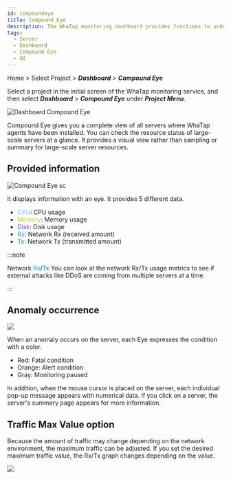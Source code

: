 ```yaml
---
id: compoundeye
title: Compound Eye
description: The WhaTap monitoring dashboard provides functions to understand the overall status of a project at a glance.
tags:
  - Server
  - Dashboard
  - Compound Eye
  - UI
---
```


Home > Select Project > **_Dashboard_** > **_Compound Eye_**

Select a project in the initial screen of the WhaTap monitoring service, and then select **_Dashboard_** > **_Compound Eye_** under **_Project Menu_**.

<!--![](https://img.whatap.io/media/images/Screenshot_2021-03-17_Server_Monitoring1.png) -->

![Dashboard Compound Eye](/img/compoundeye-chart.png)

Compound Eye gives you a complete view of all servers where WhaTap agents have been installed. You can check the resource status of large-scale servers at a glance. It provides a visual view rather than sampling or summary for large-scale server resources.

## Provided information

<!-- ![](https://img.whatap.io/media/user_guide_server/dashboard/1430.png) -->

![Compound Eye sc](/img/compound-eye.png)

It displays information with an eye. It provides 5 different data.

-   <font color='73C2FC'>CPU</font>: CPU usage
-   <font color='C0CA33'>Memory</font>: Memory usage
-   <font color='7632FF'>Disk</font>: Disk usage
-   <font color='00BEB8'>Rx</font>: Network Rx (received amount)
-   <font color='0076AC'>Tx</font>: Network Tx (transmitted amount)

:::note

Network <font color='00BEB8'>Rx</font>/<font color='0076AC'>Tx</font> You can look at the network Rx/Tx usage metrics to see if external attacks like DDoS are coming from multiple servers at a time.

:::

## Anomaly occurrence

![](https://img.whatap.io/media/images/Screenshot.png)

When an anomaly occurs on the server, each Eye expresses the condition with a color.

-   <span class='ov10'>Red</span>: Fatal condition
-   <span class='wer'>Orange</span>: Alert condition
-   <span class='mstop'>Gray</span>: Monitoring paused

In addition, when the mouse cursor is placed on the server, each individual pop-up message appears with numerical data. If you click on a server, the server's summary page appears for more information.

## Traffic Max Value option

Because the amount of traffic may change depending on the network environment, the maximum traffic can be adjusted. If you set the desired maximum traffic value, the Rx/Tx graph changes depending on the value.

![](https://img.whatap.io/media/images/Screenshot_2021-03-17_server_14861_-_Server_Monitoring6.png)
